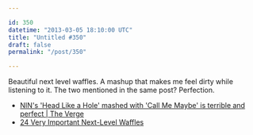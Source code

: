 ```yaml
---

id: 350
datetime: "2013-03-05 18:10:00 UTC"
title: "Untitled #350"
draft: false
permalink: "/post/350"

---
```


Beautiful next level waffles. A mashup that makes me feel dirty while listening to it. The two mentioned in the same post? Perfection. 

 
 * [NIN's 'Head Like a Hole' mashed with 'Call Me Maybe' is terrible and perfect | The Verge](http://www.theverge.com/2013/3/4/4064574/nins-head-like-a-hole-mashed-with-call-me-maybe-is-perfect)
 * [24 Very Important Next-Level Waffles](http://www.buzzfeed.com/rachelysanders/very-important-next-level-waffles-waffle-recipes)



